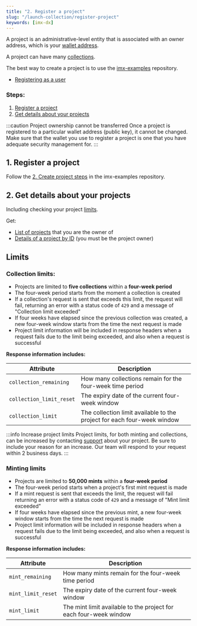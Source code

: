 ```yaml
---
title: "2. Register a project"
slug: "/launch-collection/register-project"
keywords: [imx-dx]
---
```



A project is an administrative-level entity that is associated with an owner address, which is your [wallet address](./register-as-user).

A project can have many [collections](./register-collection).

The best way to create a project is to use the [imx-examples](https://github.com/immutable/imx-examples/blob/main/docs/onboarding.md#2-create-project) repository.

<ListAdmonition title="Pre-requisites" icon="🤚" type="tip">
    <ul>
    <li><a href="./register-as-user">Registering as a user</a></li>
    </ul>
</ListAdmonition>

### Steps:
1. [Register a project](#1-register-a-project)
2. [Get details about your projects](#2-get-details-about-your-projects)

:::caution Project ownership cannot be transferred
Once a project is registered to a particular wallet address (public key), it cannot be changed. Make sure that the wallet you use to register a project is one that you have adequate security management for.
:::

## 1. Register a project


Follow the [2. Create project steps](https://github.com/immutable/imx-examples/blob/main/docs/onboarding.md#2-create-project) in the imx-examples repository.

## 2. Get details about your projects
Including checking your project [limits](#limits).

Get:
* [List of projects](https://github.com/immutable/imx-examples/blob/main/docs/administration.md#get-a-list-of-projects) that you are the owner of
* [Details of a project by ID](https://github.com/immutable/imx-examples/blob/main/docs/administration.md#get-a-project-by-id) (you must be the project owner)

## Limits
### Collection limits:
* Projects are limited to **five collections** within a **four-week period**
* The four-week period starts from the moment a collection is created
* If a collection's request is sent that exceeds this limit, the request will fail, returning an error with a status code of `429` and a message of "Collection limit exceeded"
* If four weeks have elapsed since the previous collection was created, a new four-week window starts from the time the next request is made
* Project limit information will be included in response headers when a request fails due to the limit being exceeded, and also when a request is successful

**Response information includes:**

| Attribute | Description |
| --- | --- |
| `collection_remaining` | How many collections remain for the four-week time period |
| `collection_limit_reset` | The expiry date of the current four-week window |
| `collection_limit` | The collection limit available to the project for each four-week window |

:::info Increase project limits
Project limits, for both minting and collections, can be increased by contacting [support](https://support.immutable.com/) about your project. Be sure to include your reason for an increase. Our team will respond to your request within 2 business days.
:::

### Minting limits
* Projects are limited to **50,000 mints** within a **four-week period**
* The four-week period starts when a project's first mint request is made
* If a mint request is sent that exceeds the limit, the request will fail returning an error with a status code of `429` and a message of "Mint limit exceeded"
* If four weeks have elapsed since the previous mint, a new four-week window starts from the time the next request is made
* Project limit information will be included in response headers when a request fails due to the limit being exceeded, and also when a request is successful

**Response information includes:**

| Attribute | Description |
| --- | --- |
| `mint_remaining` | How many mints remain for the four-week time period |
| `mint_limit_reset` | The expiry date of the current four-week window |
| `mint_limit` | The mint limit available to the project for each four-week window |

